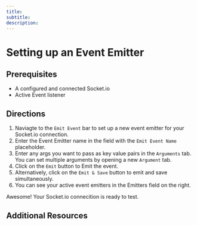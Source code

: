 ```yaml
--- 
title: 
subtitle: 
description: 
---
```


# Setting up an Event Emitter

## Prerequisites 

- A configured and connected Socket.io 
- Active Event listener

## Directions 

1. Naviagte to the `Emit Event` bar to set up a new event emitter for your Socket.io connection.
2. Enter the Event Emitter name in the field with the `Emit Event Name` placeholder.
3. Enter any args you want to pass as key value pairs in the `Arguments` tab. You can set multiple arguments by opening a new `Argument` tab.
4. Click on the `Emit` button to Emit the event.
5. Alternatively, click on the `Emit & Save` button to emit and save simultaneously.
6. You can see your active event emitters in the Emitters field on the right.

Awesome! Your Socket.io connecition is ready to test.

## Additional Resources 
